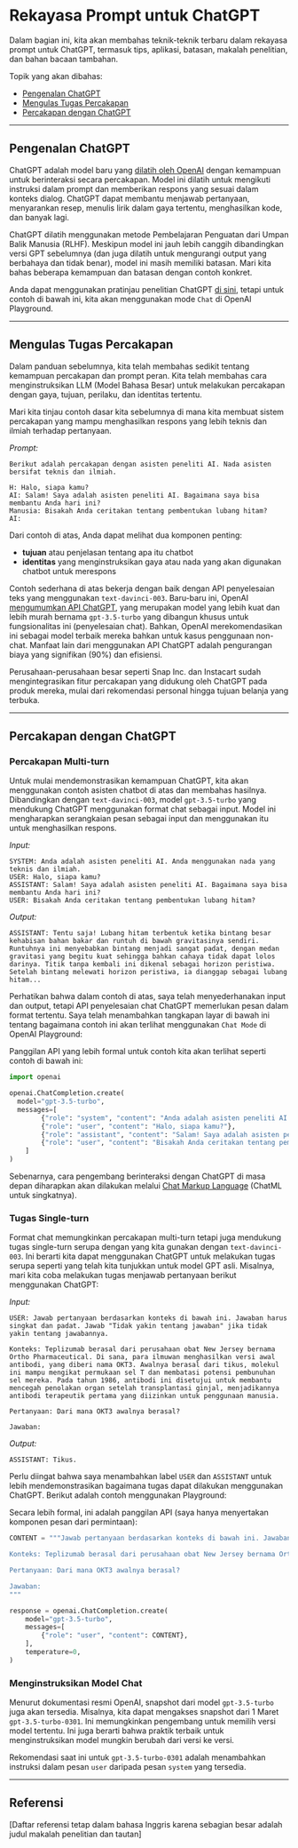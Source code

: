

# Rekayasa Prompt untuk ChatGPT


Dalam bagian ini, kita akan membahas teknik-teknik terbaru dalam rekayasa prompt untuk ChatGPT, termasuk tips, aplikasi, batasan, makalah penelitian, dan bahan bacaan tambahan.

Topik yang akan dibahas:
- [Pengenalan ChatGPT](#pengenalan-chatgpt)
- [Mengulas Tugas Percakapan](#mengulas-tugas-percakapan)
- [Percakapan dengan ChatGPT](#percakapan-dengan-chatgpt)

---
## Pengenalan ChatGPT

ChatGPT adalah model baru yang [dilatih oleh OpenAI](https://openai.com/blog/chatgpt) dengan kemampuan untuk berinteraksi secara percakapan. Model ini dilatih untuk mengikuti instruksi dalam prompt dan memberikan respons yang sesuai dalam konteks dialog. ChatGPT dapat membantu menjawab pertanyaan, menyarankan resep, menulis lirik dalam gaya tertentu, menghasilkan kode, dan banyak lagi.

ChatGPT dilatih menggunakan metode Pembelajaran Penguatan dari Umpan Balik Manusia (RLHF). Meskipun model ini jauh lebih canggih dibandingkan versi GPT sebelumnya (dan juga dilatih untuk mengurangi output yang berbahaya dan tidak benar), model ini masih memiliki batasan. Mari kita bahas beberapa kemampuan dan batasan dengan contoh konkret.

Anda dapat menggunakan pratinjau penelitian ChatGPT [di sini](chat.openai.com), tetapi untuk contoh di bawah ini, kita akan menggunakan mode `Chat` di OpenAI Playground.

---
## Mengulas Tugas Percakapan

Dalam panduan sebelumnya, kita telah membahas sedikit tentang kemampuan percakapan dan prompt peran. Kita telah membahas cara menginstruksikan LLM (Model Bahasa Besar) untuk melakukan percakapan dengan gaya, tujuan, perilaku, dan identitas tertentu.

Mari kita tinjau contoh dasar kita sebelumnya di mana kita membuat sistem percakapan yang mampu menghasilkan respons yang lebih teknis dan ilmiah terhadap pertanyaan.

*Prompt:*
```
Berikut adalah percakapan dengan asisten peneliti AI. Nada asisten bersifat teknis dan ilmiah.

H: Halo, siapa kamu?
AI: Salam! Saya adalah asisten peneliti AI. Bagaimana saya bisa membantu Anda hari ini?
Manusia: Bisakah Anda ceritakan tentang pembentukan lubang hitam?
AI:
```

Dari contoh di atas, Anda dapat melihat dua komponen penting:
- **tujuan** atau penjelasan tentang apa itu chatbot
- **identitas** yang menginstruksikan gaya atau nada yang akan digunakan chatbot untuk merespons

Contoh sederhana di atas bekerja dengan baik dengan API penyelesaian teks yang menggunakan `text-davinci-003`. Baru-baru ini, OpenAI [mengumumkan API ChatGPT](https://openai.com/blog/introducing-chatgpt-and-whisper-apis), yang merupakan model yang lebih kuat dan lebih murah bernama `gpt-3.5-turbo` yang dibangun khusus untuk fungsionalitas ini (penyelesaian chat). Bahkan, OpenAI merekomendasikan ini sebagai model terbaik mereka bahkan untuk kasus penggunaan non-chat. Manfaat lain dari menggunakan API ChatGPT adalah pengurangan biaya yang signifikan (90%) dan efisiensi.

Perusahaan-perusahaan besar seperti Snap Inc. dan Instacart sudah mengintegrasikan fitur percakapan yang didukung oleh ChatGPT pada produk mereka, mulai dari rekomendasi personal hingga tujuan belanja yang terbuka.

---
## Percakapan dengan ChatGPT

### Percakapan Multi-turn

Untuk mulai mendemonstrasikan kemampuan ChatGPT, kita akan menggunakan contoh asisten chatbot di atas dan membahas hasilnya. Dibandingkan dengan `text-davinci-003`, model `gpt-3.5-turbo` yang mendukung ChatGPT menggunakan format chat sebagai input. Model ini mengharapkan serangkaian pesan sebagai input dan menggunakan itu untuk menghasilkan respons.

*Input:*
```
SYSTEM: Anda adalah asisten peneliti AI. Anda menggunakan nada yang teknis dan ilmiah.
USER: Halo, siapa kamu?
ASSISTANT: Salam! Saya adalah asisten peneliti AI. Bagaimana saya bisa membantu Anda hari ini?
USER: Bisakah Anda ceritakan tentang pembentukan lubang hitam?
```

*Output:*
```
ASSISTANT: Tentu saja! Lubang hitam terbentuk ketika bintang besar kehabisan bahan bakar dan runtuh di bawah gravitasinya sendiri. Runtuhnya ini menyebabkan bintang menjadi sangat padat, dengan medan gravitasi yang begitu kuat sehingga bahkan cahaya tidak dapat lolos darinya. Titik tanpa kembali ini dikenal sebagai horizon peristiwa. Setelah bintang melewati horizon peristiwa, ia dianggap sebagai lubang hitam...
```

Perhatikan bahwa dalam contoh di atas, saya telah menyederhanakan input dan output, tetapi API penyelesaian chat ChatGPT memerlukan pesan dalam format tertentu. Saya telah menambahkan tangkapan layar di bawah ini tentang bagaimana contoh ini akan terlihat menggunakan `Chat Mode` di OpenAI Playground:

<Screenshot src={CHATGPT1} alt="CHATGPT1" />

Panggilan API yang lebih formal untuk contoh kita akan terlihat seperti contoh di bawah ini:

```python
import openai

openai.ChatCompletion.create(
  model="gpt-3.5-turbo",
  messages=[
        {"role": "system", "content": "Anda adalah asisten peneliti AI. Anda menggunakan nada yang teknis dan ilmiah."},
        {"role": "user", "content": "Halo, siapa kamu?"},
        {"role": "assistant", "content": "Salam! Saya adalah asisten peneliti AI. Bagaimana saya bisa membantu Anda hari ini?"},
        {"role": "user", "content": "Bisakah Anda ceritakan tentang pembentukan lubang hitam?"}
    ]
)
```

Sebenarnya, cara pengembang berinteraksi dengan ChatGPT di masa depan diharapkan akan dilakukan melalui [Chat Markup Language](https://github.com/openai/openai-python/blob/main/chatml.md) (ChatML untuk singkatnya).

### Tugas Single-turn

Format chat memungkinkan percakapan multi-turn tetapi juga mendukung tugas single-turn serupa dengan yang kita gunakan dengan `text-davinci-003`. Ini berarti kita dapat menggunakan ChatGPT untuk melakukan tugas serupa seperti yang telah kita tunjukkan untuk model GPT asli. Misalnya, mari kita coba melakukan tugas menjawab pertanyaan berikut menggunakan ChatGPT:

*Input:*
```
USER: Jawab pertanyaan berdasarkan konteks di bawah ini. Jawaban harus singkat dan padat. Jawab "Tidak yakin tentang jawaban" jika tidak yakin tentang jawabannya.

Konteks: Teplizumab berasal dari perusahaan obat New Jersey bernama Ortho Pharmaceutical. Di sana, para ilmuwan menghasilkan versi awal antibodi, yang diberi nama OKT3. Awalnya berasal dari tikus, molekul ini mampu mengikat permukaan sel T dan membatasi potensi pembunuhan sel mereka. Pada tahun 1986, antibodi ini disetujui untuk membantu mencegah penolakan organ setelah transplantasi ginjal, menjadikannya antibodi terapeutik pertama yang diizinkan untuk penggunaan manusia.

Pertanyaan: Dari mana OKT3 awalnya berasal?

Jawaban:
```

*Output:*
```
ASSISTANT: Tikus.
```

Perlu diingat bahwa saya menambahkan label `USER` dan `ASSISTANT` untuk lebih mendemonstrasikan bagaimana tugas dapat dilakukan menggunakan ChatGPT. Berikut adalah contoh menggunakan Playground:

<Screenshot src={CHATGPTCLASSIC} alt="CHATGPTCLASSIC" />

Secara lebih formal, ini adalah panggilan API (saya hanya menyertakan komponen pesan dari permintaan):

```python
CONTENT = """Jawab pertanyaan berdasarkan konteks di bawah ini. Jawaban harus singkat dan padat. Jawab \"Tidak yakin tentang jawaban\" jika tidak yakin tentang jawabannya.

Konteks: Teplizumab berasal dari perusahaan obat New Jersey bernama Ortho Pharmaceutical. Di sana, para ilmuwan menghasilkan versi awal antibodi, yang diberi nama OKT3. Awalnya berasal dari tikus, molekul ini mampu mengikat permukaan sel T dan membatasi potensi pembunuhan sel mereka. Pada tahun 1986, antibodi ini disetujui untuk membantu mencegah penolakan organ setelah transplantasi ginjal, menjadikannya antibodi terapeutik pertama yang diizinkan untuk penggunaan manusia.

Pertanyaan: Dari mana OKT3 awalnya berasal?

Jawaban:
"""

response = openai.ChatCompletion.create(
    model="gpt-3.5-turbo",
    messages=[
        {"role": "user", "content": CONTENT},
    ],
    temperature=0,
)
```

### Menginstruksikan Model Chat

Menurut dokumentasi resmi OpenAI, snapshot dari model `gpt-3.5-turbo` juga akan tersedia. Misalnya, kita dapat mengakses snapshot dari 1 Maret `gpt-3.5-turbo-0301`. Ini memungkinkan pengembang untuk memilih versi model tertentu. Ini juga berarti bahwa praktik terbaik untuk menginstruksikan model mungkin berubah dari versi ke versi.

Rekomendasi saat ini untuk `gpt-3.5-turbo-0301` adalah menambahkan instruksi dalam pesan `user` daripada pesan `system` yang tersedia.


---
## Referensi

[Daftar referensi tetap dalam bahasa Inggris karena sebagian besar adalah judul makalah penelitian dan tautan]

